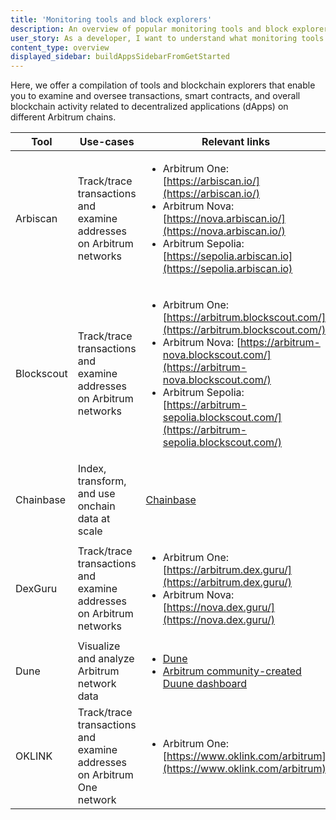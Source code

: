 ```yaml
---
title: 'Monitoring tools and block explorers'
description: An overview of popular monitoring tools and block explorers that exist in the Arbitrum ecosystem
user_story: As a developer, I want to understand what monitoring tools and block explorers are available in the Arbitrum ecosystem.
content_type: overview
displayed_sidebar: buildAppsSidebarFromGetStarted
---
```



<KnowMoreToolsBox />

Here, we offer a compilation of tools and blockchain explorers that enable you to examine and oversee transactions, smart contracts, and overall blockchain activity related to decentralized applications (dApps) on different Arbitrum chains.

| Tool       | Use-cases                                                              | Relevant links                                                                                                                                                                                                                                                                                                            |
| ---------- | ---------------------------------------------------------------------- | ------------------------------------------------------------------------------------------------------------------------------------------------------------------------------------------------------------------------------------------------------------------------------------------------------------------------- |
| Arbiscan   | Track/trace transactions and examine addresses on Arbitrum networks    | <ul><li>Arbitrum One: [https://arbiscan.io/](https://arbiscan.io/)</li><li>Arbitrum Nova: [https://nova.arbiscan.io/](https://nova.arbiscan.io/)</li><li>Arbitrum Sepolia: [https://sepolia.arbiscan.io](https://sepolia.arbiscan.io)</li></ul>                                                                           |
| Blockscout | Track/trace transactions and examine addresses on Arbitrum networks    | <ul><li>Arbitrum One: [https://arbitrum.blockscout.com/](https://arbitrum.blockscout.com/)</li><li>Arbitrum Nova: [https://arbitrum-nova.blockscout.com/](https://arbitrum-nova.blockscout.com/)</li><li>Arbitrum Sepolia: [https://arbitrum-sepolia.blockscout.com/](https://arbitrum-sepolia.blockscout.com/)</li></ul> |
| Chainbase  | Index, transform, and use onchain data at scale                        | [Chainbase](https://chainbase.com/)                                                                                                                                                                                                                                                                                       |
| DexGuru    | Track/trace transactions and examine addresses on Arbitrum networks    | <ul><li>Arbitrum One: [https://arbitrum.dex.guru/](https://arbitrum.dex.guru/)</li><li>Arbitrum Nova: [https://nova.dex.guru/](https://nova.dex.guru/)</li></ul>                                                                                                                                                          |
| Dune       | Visualize and analyze Arbitrum network data                            | <ul><li>[Dune](https://dune.com/)</li><li>[Arbitrum community-created Duune dashboard](https://dune.com/browse/dashboards?q=arbitrum)</li></ul>                                                                                                                                                                           |
| OKLINK     | Track/trace transactions and examine addresses on Arbitrum One network | <ul><li>Arbitrum One: [https://www.oklink.com/arbitrum](https://www.oklink.com/arbitrum)</li></ul>                                                                                                                                                                                                                        |
